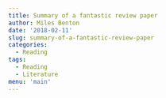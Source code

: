 ```yaml
---
title: Summary of a fantastic review paper
author: Miles Benton
date: '2018-02-11'
slug: summary-of-a-fantastic-review-paper
categories:
  - Reading
tags:
  - Reading
  - Literature
menu: 'main'
---
```


